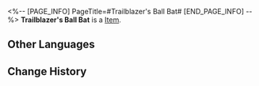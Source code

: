 <%-- [PAGE_INFO]
PageTitle=#Trailblazer's Ball Bat#
[END_PAGE_INFO] --%>
{{Item Infobox
|id          = 250034
|image       = Item Trailblazer's Ball Bat.png
|type        = 
|invCategory = 
|rarity      = 1
|effect      = 
|description = 
}}
'''Trailblazer's Ball Bat''' is a [[Item]].

==Other Languages==
{{Other Languages
|en   = Trailblazer's Ball Bat
|zhs  = 开拓者的棒球棍
|zht  = 開拓者的棒球棍
|ja   = 開拓者のバット
|ko   = 개척자의 야구 방망이
|es   = Bate de béisbol {{MC|f=de la|m=del}} Trazacaminos
|fr   = Batte de baseball {{MC|m=du pionnier|f=de la pionnière}}
|ru   = Бейсбольная бита Первопроходца
|th   = ไม้เบสบอลของผู้บุกเบิก
|vi   = Gậy Bóng Chày Của Nhà Khai Phá
|de   = Ballschläger des Trailblazers
|id   = Tongkat Bisbol Trailblazer
|pt   = Taco dos Desbravadores
}}

==Change History==
{{Change History|2.0}}